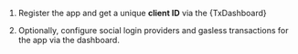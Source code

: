 
1. Register the app and get a unique **client ID** via the {TxDashboard} <TxUrlDbPortal/>

2. Optionally, configure social login providers and gasless transactions for the app via the dashboard.